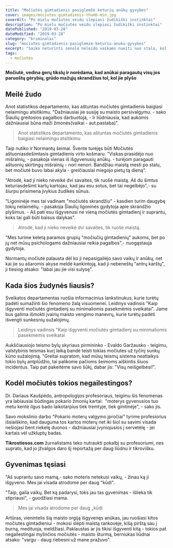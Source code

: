 ```yaml
---
title: "Močiutės gimtadienis pasiglemžė keturių anūkų gyvybes"
cover: images/mociutes-gimtadienis-thumb-min.jpg
coverAlt: "Po mielu močiutės veidu slepiasi žudikiški instinktai"
description: "Po mielu močiutės veidu slepiasi žudikiški instinktai"
datePublished: "2019-03-28"
dateModified: "2019-03-28"
category: "kriminalai" 
slug: "mociutes-gimtadienis-pasiglemze-keturiu-anuku-gyvybes"
excerpt: "Saiko neturinti senolė neleido vaikams nueiti nuo stalo, kol visko neparagaus"
tags:
  - močiutės
---
```


**Močiutė, vedina gerų tikslų ir norėdama, kad anūkai paragautų visų jos paruoštų gėrybių, grūdo mažųjų skrandžius tol, kol jie plyšo**

Meilė žudo
----------

Anot statistikos departamento, kas aštuntas močiutės gimtadienis baigiasi nelaimingu atsitikimu. "Dažniausiai jie susiję su maisto persivalgymu. - sako Šiaulių greitosios pagalbos darbuotoja, - Ir liūdniausia, kad aukomis dažniausiai būna maži žmonės(vaikai - aut.pastaba)".

> Anot statistikos departamento, kas aštuntas močiutės gimtadienis baigiasi nelaimingu atsitikimu

Taip nutiko ir Normantų šeimai. Švente turėjęs būti Močiutės aštuoniasdešimtasis gimtadienis virto košmaru. "Viskas prasidėjo nuo mišrainių, - pasakoja vienas iš išgyvenusių anūkų. - turėjom paragauti aštuonių skirtingų mišrainių - nori nenori. Bandžiau maistą mesti po stalu, bet močiutė buvo labai akyla - greičiausiai miegojo pietų tą dieną".

"Atrodė, kad ji nieko neveikė dvi savaites, tik ruošė maistą. Aš du šimtus keturiasdešimt kartų kartojau, kad jau esu sotus, bet tai negelbėjo",- su šiurpu prisimena įvykius žudikės sūnus.

"Ligoninėje mes tai vadinam "močiutės skrandžiu" - kasdien turim daugybę tokių nelaimėlių. - pasakoja Šiaulių ligoninės gydytoja apie skrandžio plyšimus. - Aš pati esu išgyvenusi ne vieną močiutės gimtadienį ir suprantu, koks tai gali būti baisus dalykas".

> Atrodė, kad ji nieko neveikė dvi savaites, tik ruošė maistą.

"Mes turime keletą paramos grupių "močiučių gimtadienių" aukoms, bet po jų net mūsų psichologams dažniausiai reikia pagalbos",- nuogąstauja gydytoja.

Normantų močiutė palausta dėl ko ji nepasigailėjo savo vaikų ir anūkų, net kai jie su ašaromis akyse meldė kankintoją, kad ji nebeneštų "antrų karštų", ji tiesiog atsako: "labai jau jie visi sulysę".

Kada šios žudynės liausis?
--------------------------

Sveikatos departamentas ruošia informacinius lankstinukus, kurie turėtų padėti sumažinti šio fenomeno žalą visuomenei. Leidinys vadinsis "Kaip išgyventi močiutės gimtadienį su minimaliomis pasekmėmis sveikatai". Jame bus galima išmokti įvairių maisto vengimo manevrų, kurie turėtų padėti išvengti sunkesnių sužalojimų.

> Leidinys vadinsis "Kaip išgyventi močiutės gimtadienį su minimaliomis pasekmėmis sveikatai

Aukščiausiojo teismo bylų skyriaus pirmininko - Evaldo Garžausko - teigimu, valstybinis teismas kurį laiką bandė teisti tokias močiutes už tyčinį sunkų kūno sužalojimą. "Greitai supratom, kad mūsų teismų sistema neatlaikys tokio bylų antplūdžio, tai palikome pačioms šeimoms aiškintis šiuos incidentus. Taip pat pakeitėme savo šūkį, dabar jis: "Visų neišgelbėsi!".

Kodėl močiutės tokios negailestingos?
-------------------------------------

Dr. Dariaus Kaušpėdo, antropologijos profesoriaus, teigimu šis fenomenas yra labiausiai būdingas pokario žmonių kartai:  "moterys gyvenusios tuo metu kentė ilgus bado laikotarpius tiek tremtyje, tiek gimtinėje", - sako jis.

Savo mokslinio darbo "Pokario moterų valgymo įpročiai" tyrime profesiorius išsiaiškino, kad dauguma tos kartos moterų net iki šiol su savimi visada nešiojasi bent riekelę duonos - dažniausiai įvyniojusios į servetėlę - jei kartais vėl užkluptų badas.

‍**Tikrostiesos.com** žurnalistams teko nutraukti pokalbį su profesoriumi, nes suprato, kad jo įžvalgos daro šį reportažą per daug liūdnu ir tikrovišku.

Gyvenimas tęsiasi
-----------------

"Aš suprantu savo mamą,- sako moteris netekusi vaikų, - žinau ką ji išgyveno. Mes jai visada atrodome per daug "kūdi".

"Taip, gaila vaikų. Bet ką padarysi, toks jau tas gyvenimas - išlieka tik stipriausi", - guodžiasi mama.

> Mes jai visada atrodome per daug „kūdi

Artūras, vienintelis šią maisto orgiją išgyvenęs anūkas, jau ruošiasi kitos močiutės gimtadieniui - mokosi slėpti maistą rankovėje, kišą pirštą sau į burną, medituoja, meldžiasi. Paklaustas ar jis tikisi išgyventi kitą - tokios pat negailestingai mylinčios močiutės - maisto šturmą, berniukas liūdnai atsako: "vargu - daug riebesni už mane pražuvo".